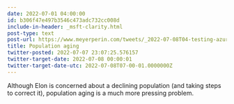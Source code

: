 ```yaml
---
date: 2022-07-01 04:00:00
id: b306f47e497b3546c473adc732cc008d
include-in-header: _msft-clarity.html
post-type: text
post-url: https://www.meyerperin.com/tweets/_2022-07-08T04-testing-azure.html
title: Population aging
twitter-posted: 2022-07-07 23:07:25.576157
twitter-target-date: 2022-07-08 00:00:01
twitter-target-date-utc: 2022-07-08T07-00-01.0000000Z
---
```

Although Elon is concerned about a declining population (and taking steps to correct it), population aging is a much more pressing problem.